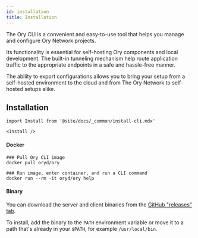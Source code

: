 ```yaml
---
id: installation
title: Installation
---
```


The Ory CLI is a convenient and easy-to-use tool that helps you manage and configure Ory Network projects.

Its functionality is essential for self-hosting Ory components and local development. The built-in tunneling mechanism help route
application traffic to the appropriate endpoints in a safe and hassle-free manner.

The ability to export configurations allows you to bring your setup from a self-hosted environment to the cloud and from The Ory
Network to self-hosted setups alike.

## Installation

```mdx-code-block
import Install from '@site/docs/_common/install-cli.mdx'

<Install />
```

#### Docker

```shell
### Pull Ory CLI image
docker pull oryd/ory

### Run image, enter container, and run a CLI command
docker run --rm -it oryd/ory help
```

#### Binary

You can download the server and client binaries from the [GitHub "releases" tab](https://github.com/ory/cli/releases).

To install, add the binary to the `PATH` environment variable or move it to a path that's already in your `$PATH`, for example
`/usr/local/bin`.
